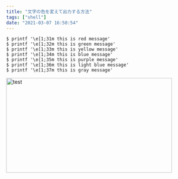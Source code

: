 ```yaml
---
title: "文字の色を変えて出力する方法"
tags: ["shell"]
date: "2021-03-07 16:50:54"
---
```


```shell
$ printf '\e[1;31m this is red message'
$ printf '\e[1;32m this is green message'
$ printf '\e[1;33m this is yellow message'
$ printf '\e[1;34m this is blue message'
$ printf '\e[1;35m this is purple message'
$ printf '\e[1;36m this is light blue message'
$ printf '\e[1;37m this is gray message'
```

<img src="../images/output-color-message/1.png" alt="test" width="445" height="255" />
